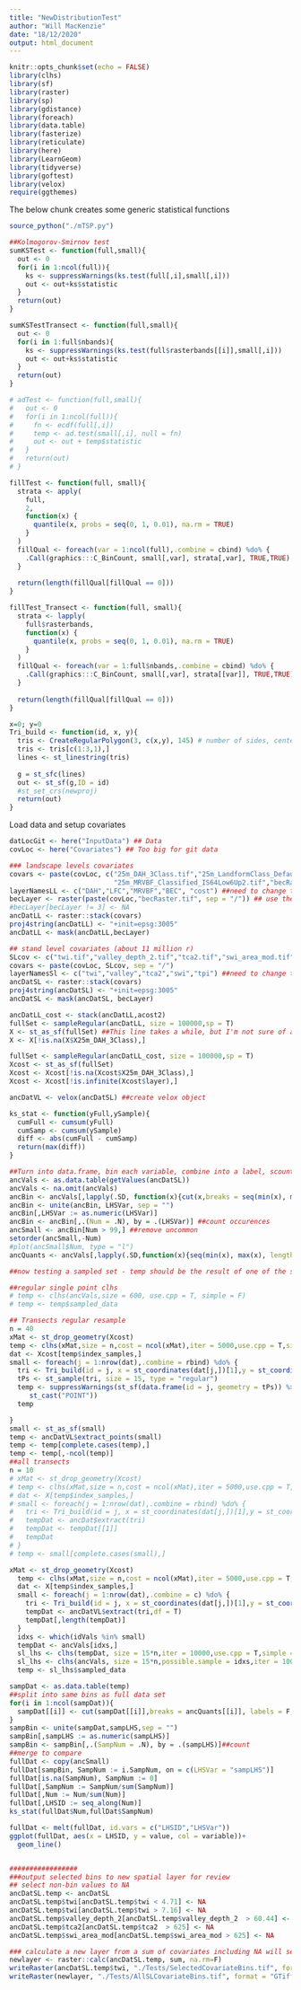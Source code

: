 ```yaml
---
title: "NewDistributionTest"
author: "Will MacKenzie"
date: "18/12/2020"
output: html_document
---
```


```r
knitr::opts_chunk$set(echo = FALSE)
library(clhs)
library(sf)
library(raster)
library(sp)
library(gdistance)
library(foreach)
library(data.table)
library(fasterize)
library(reticulate)
library(here)
library(LearnGeom)
library(tidyverse)
library(goftest)
library(velox)
require(ggthemes)

```

The below chunk creates some generic statistical functions

```r
source_python("./mTSP.py")

##Kolmogorov-Smirnov test
sumKSTest <- function(full,small){
  out <- 0
  for(i in 1:ncol(full)){
    ks <- suppressWarnings(ks.test(full[,i],small[,i]))
    out <- out+ks$statistic
  } 
  return(out)
}

sumKSTestTransect <- function(full,small){
  out <- 0
  for(i in 1:full$nbands){
    ks <- suppressWarnings(ks.test(full$rasterbands[[i]],small[,i]))
    out <- out+ks$statistic
  } 
  return(out)
}

# adTest <- function(full,small){
#   out <- 0
#   for(i in 1:ncol(full)){
#     fn <- ecdf(full[,i])
#     temp <- ad.test(small[,i], null = fn)
#     out <- out + temp$statistic
#   }
#   return(out)
# }

fillTest <- function(full, small){
  strata <- apply(
    full, 
    2, 
    function(x) {
      quantile(x, probs = seq(0, 1, 0.01), na.rm = TRUE)
    }
  )
  fillQual <- foreach(var = 1:ncol(full),.combine = cbind) %do% {
    .Call(graphics:::C_BinCount, small[,var], strata[,var], TRUE,TRUE)
  }
  
  return(length(fillQual[fillQual == 0])) 
}

fillTest_Transect <- function(full, small){
  strata <- lapply(
    full$rasterbands, 
    function(x) {
      quantile(x, probs = seq(0, 1, 0.01), na.rm = TRUE)
    }
  )
  fillQual <- foreach(var = 1:full$nbands,.combine = cbind) %do% {
    .Call(graphics:::C_BinCount, small[,var], strata[[var]], TRUE,TRUE)
  }
  
  return(length(fillQual[fillQual == 0])) 
}

x=0; y=0
Tri_build <- function(id, x, y){
  tris <- CreateRegularPolygon(3, c(x,y), 145) # number of sides, center pt and length of sides
  tris <- tris[c(1:3,1),]
  lines <- st_linestring(tris)
  
  g = st_sfc(lines)
  out <- st_sf(g,ID = id)
  #st_set_crs(newproj)
  return(out)
} 
```

Load data and setup covariates

```r
datLocGit <- here("InputData") ## Data
covLoc <- here("Covariates") ## Too big for git data

### landscape levels covariates
covars <- paste(covLoc, c("25m_DAH_3Class.tif","25m_LandformClass_Default_Seive4.tif",
                          "25m_MRVBF_Classified_IS64Low6Up2.tif","becRaster.tif"), sep = "/")# ,"DEM_25m.tif"
layerNamesLL <- c("DAH","LFC","MRVBF","BEC", "cost") ##need to change this if you change the layers
becLayer <- raster(paste(covLoc,"becRaster.tif", sep = "/")) ## use these will apply to only a single BGC
#becLayer[becLayer != 3] <- NA
ancDatLL <- raster::stack(covars)
proj4string(ancDatLL) <- "+init=epsg:3005"
ancDatLL <- mask(ancDatLL,becLayer)

## stand level covariates (about 11 million r)
SLcov <- c("twi.tif","valley_depth_2.tif","tca2.tif","swi_area_mod.tif","tpi.tif")
covars <- paste(covLoc, SLcov, sep = "/")
layerNamesSl <- c("twi","valley","tca2","swi","tpi") ##need to change this if you change the layers
ancDatSL <- raster::stack(covars)
proj4string(ancDatSL) <- "+init=epsg:3005"
ancDatSL <- mask(ancDatSL, becLayer)

ancDatLL_cost <- stack(ancDatLL,acost2)
fullSet <- sampleRegular(ancDatLL, size = 100000,sp = T) 
X <- st_as_sf(fullSet) ##This line takes a while, but I'm not sure of an alternative
X <- X[!is.na(X$X25m_DAH_3Class),]

fullSet <- sampleRegular(ancDatLL_cost, size = 100000,sp = T)
Xcost <- st_as_sf(fullSet)
Xcost <- Xcost[!is.na(Xcost$X25m_DAH_3Class),]
Xcost <- Xcost[!is.infinite(Xcost$layer),]

ancDatVL <- velox(ancDatSL) ##create velox object

ks_stat <- function(yFull,ySample){
  cumFull <- cumsum(yFull)
  cumSamp <- cumsum(ySample)
  diff <- abs(cumFull - cumSamp)
  return(max(diff))
}

##Turn into data.frame, bin each variable, combine into a label, scount by label
ancVals <- as.data.table(getValues(ancDatSL))
ancVals <- na.omit(ancVals)
ancBin <- ancVals[,lapply(.SD, function(x){cut(x,breaks = seq(min(x), max(x), length.out = 9),labels = F,include.lowest = T)})] ##put into 10 bins by quantile
ancBin <- unite(ancBin, LHSVar, sep = "")
ancBin[,LHSVar := as.numeric(LHSVar)]
ancBin <- ancBin[,.(Num = .N), by = .(LHSVar)] ##count occurences
ancSmall <- ancBin[Num > 99,] ##remove uncommon
setorder(ancSmall,-Num)
#plot(ancSmall$Num, type = "l")
ancQuants <- ancVals[,lapply(.SD,function(x){seq(min(x), max(x), length.out = 9)})] ##save quantiles of full set

##now testing a sampled set - temp should be the result of one of the sample functions (e.g. createCCLHS)

##regular single point clhs
# temp <- clhs(ancVals,size = 600, use.cpp = T, simple = F)
# temp <- temp$sampled_data

## Transects regular resample
n = 40
xMat <- st_drop_geometry(Xcost)
temp <- clhs(xMat,size = n,cost = ncol(xMat),iter = 5000,use.cpp = T,simple = F)
dat <- Xcost[temp$index_samples,]
small <- foreach(j = 1:nrow(dat),.combine = rbind) %do% {
  tri <- Tri_build(id = j, x = st_coordinates(dat[j,])[1],y = st_coordinates(dat[j,])[2])
  tPs <- st_sample(tri, size = 15, type = "regular")
  temp <- suppressWarnings(st_sf(data.frame(id = j, geometry = tPs)) %>%
     st_cast("POINT"))
  temp

}
small <- st_as_sf(small)
temp <- ancDatVL$extract_points(small)
temp <- temp[complete.cases(temp),]
temp <- temp[,-ncol(temp)]
##all transects
n = 10
# xMat <- st_drop_geometry(Xcost)
# temp <- clhs(xMat,size = n,cost = ncol(xMat),iter = 5000,use.cpp = T,simple = F)
# dat <- X[temp$index_samples,]
# small <- foreach(j = 1:nrow(dat),.combine = rbind) %do% {
#   tri <- Tri_build(id = j, x = st_coordinates(dat[j,])[1],y = st_coordinates(dat[j,])[2])
#   tempDat <- ancDat$extract(tri)
#   tempDat <- tempDat[[1]]
#   tempDat
# }
# temp <- small[complete.cases(small),]

xMat <- st_drop_geometry(Xcost)
  temp <- clhs(xMat,size = n,cost = ncol(xMat),iter = 5000,use.cpp = T,simple = F)
  dat <- X[temp$index_samples,]
  small <- foreach(j = 1:nrow(dat),.combine = c) %do% {
    tri <- Tri_build(id = j, x = st_coordinates(dat[j,])[1],y = st_coordinates(dat[j,])[2])
    tempDat <- ancDatVL$extract(tri,df = T)
    tempDat[,length(tempDat)]
  }
  idxs <- which(idVals %in% small)
  tempDat <- ancVals[idxs,]
  sl_lhs <- clhs(tempDat, size = 15*n,iter = 10000,use.cpp = T,simple = F)
  sl_lhs <- clhs(ancVals, size = 15*n,possible.sample = idxs,iter = 10000,use.cpp = T,simple = F)
  temp <- sl_lhs$sampled_data

sampDat <- as.data.table(temp)
##split into same bins as full data set
for(i in 1:ncol(sampDat)){
  sampDat[[i]] <- cut(sampDat[[i]],breaks = ancQuants[[i]], labels = F, include.lowest = T)
}
sampBin <- unite(sampDat,sampLHS,sep = "")
sampBin[,sampLHS := as.numeric(sampLHS)]
sampBin <- sampBin[,.(SampNum = .N), by = .(sampLHS)]##count
##merge to compare
fullDat <- copy(ancSmall)
fullDat[sampBin, SampNum := i.SampNum, on = c(LHSVar = "sampLHS")]
fullDat[is.na(SampNum), SampNum := 0]
fullDat[,SampNum := SampNum/sum(SampNum)]
fullDat[,Num := Num/sum(Num)]
fullDat[,LHSID := seq_along(Num)]
ks_stat(fullDat$Num,fullDat$SampNum)

fullDat <- melt(fullDat, id.vars = c("LHSID","LHSVar"))
ggplot(fullDat, aes(x = LHSID, y = value, col = variable))+
  geom_line()


#################
###output selected bins to new spatial layer for review
## select non-bin values to NA
ancDatSL.temp <- ancDatSL
ancDatSL.temp$twi[ancDatSL.temp$twi < 4.71] <- NA
ancDatSL.temp$twi[ancDatSL.temp$twi > 7.16] <- NA
ancDatSL.temp$valley_depth_2[ancDatSL.temp$valley_depth_2  > 60.44] <- NA
ancDatSL.temp$tca2[ancDatSL.temp$tca2  > 625] <- NA
ancDatSL.temp$swi_area_mod[ancDatSL.temp$swi_area_mod > 625] <- NA

### calculate a new layer from a sum of covariates including NA will set any where an NA exists to NA
newlayer <- raster::calc(ancDatSL.temp, sum, na.rm=F)
writeRaster(ancDatSL.temp$twi, "./Tests/SelectedCovariateBins.tif", format = "GTiff", overwrite  = TRUE)
writeRaster(newlayer, "./Tests/AllSLCovariateBins.tif", format = "GTiff", overwrite  = TRUE)
```
